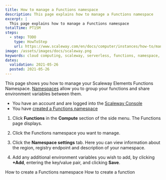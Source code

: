 ```yaml
---
title: How to manage a Functions namespace
description: This page explains how to manage a Functions namespace
excerpt: |
  This page explains how to manage a Functions namespace
totalTime: PT15M
steps:
  - step: TODO
    type: HowToStep
    url: https://www.scaleway.com/en/docs/computer/instances/how-to/manage-a-functions-namespace
image: /assets/images/docs/scaleway.png
keywords: cloud computing, scaleway, serverless, functions, namespace, manage
dates:
  validation: 2021-05-26
  posted: 2021-05-26
---
```


This page shows you how to manage your Scaleway Elements Functions Namespace. [Namespaces](/compute/functions/concepts/#namespace) allow you to group your functions and share environment variables between them.

<Message type="requirement">

  - You have an account and are logged into the [Scaleway Console](https://console.scaleway.com)
  - You have [created a Functions namespace](/compute/functions/how-to/create-a-functions-namespace/)

</Message>

1. Click **Functions** in the **Compute** section of the side menu. The Functions page displays.

2. Click the Functions namespace you want to manage. 

3. Click the **Namespace settings** tab. Here you can view information about the region, registry endpoint and description of your namespace.

    <Lightbox src="scaleway-manage-func-namespace.png" alt="" />

4. Add any additional environment variables you wish to add, by clicking **+Add**, entering the key/value pair, and clicking **Save**.

<Navigation>
  <PreviousButton to="/compute/functions/how-to/create-a-functions-namespace/">How to create a Functions namespace</PreviousButton>
  <NextButton to="/compute/functions/how-to/create-a-function/">How to create a function</NextButton>
</Navigation>